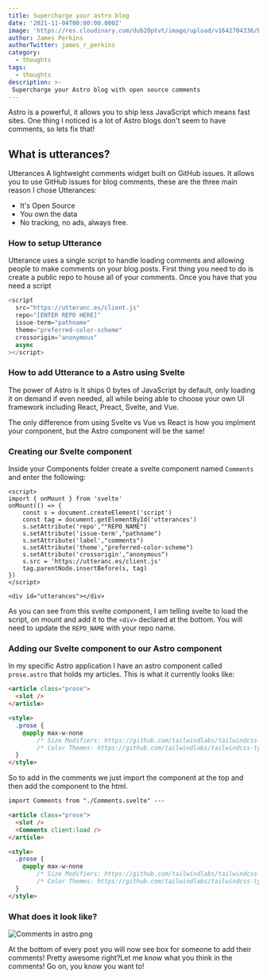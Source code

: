 ```yaml
---
title: Supercharge your astro blog
date: '2021-11-04T00:00:00.000Z'
image: 'https://res.cloudinary.com/dub20ptvt/image/upload/v1642704336/Blog%20Posts/g8yto96oibcz9lnth0wm.webp'
author: James Perkins
authorTwitter: james_r_perkins
category:
  - thoughts
tags:
  - thoughts
description: >-
 Supercharge your Astro blog with open source comments
---
```


Astro is a powerful, it allows you to ship less JavaScript which means fast sites. One thing I noticed is a lot of Astro blogs don't seem to have comments, so lets fix that!

## What is utterances?

Utterances A lightweight comments widget built on GitHub issues. It allows you to use GitHub issues for blog comments, these are the three main reason I chose Utterances:

- It's Open Source
- You own the data
- No tracking, no ads, always free.

### How to setup Utterance

Utterance uses a single script to handle loading comments and allowing people to make comments on your blog posts. First thing you need to do is create a public repo to house all of your comments. Once you have that you need a script

```javascript
<script
  src="https://utteranc.es/client.js"
  repo="[ENTER REPO HERE]"
  issue-term="pathname"
  theme="preferred-color-scheme"
  crossorigin="anonymous"
  async
></script>
```

### How to add Utterance to a Astro using Svelte

The power of Astro is It ships 0 bytes of JavaScript by default, only loading it on demand if even needed, all while being able to choose your own UI framework including React, Preact, Svelte, and Vue.

The only difference from using Svelte vs Vue vs React is how you implment your component, but the Astro component will be the same!

### Creating our Svelte component

Inside your Components folder create a svelte component named `Comments` and enter the following:

```
<script>
import { onMount } from 'svelte'
onMount(() => {
    const s = document.createElement('script')
    const tag = document.getElementById('utterances')
    s.setAttribute('repo',""REPO_NAME")
    s.setAttribute('issue-term',"pathname")
    s.setAttribute('label',"comments")
    s.setAttribute('theme',"preferred-color-scheme")
    s.setAttribute('crossorigin',"anonymous")
    s.src = 'https://utteranc.es/client.js'
    tag.parentNode.insertBefore(s, tag)
})
</script>

<div id="utterances"></div>
```

As you can see from this svelte component, I am telling svelte to load the script, on mount and add it to the `<div>` declared at the bottom. You will need to update the `REPO_NAME` with your repo name.

### Adding our Svelte component to our Astro component

In my specific Astro application I have an astro component called `prose.astro` that holds my articles. This is what it currently looks like:

```html
<article class="prose">
  <slot />
</article>

<style>
  .prose {
    @apply max-w-none
        /* Size Modifiers: https://github.com/tailwindlabs/tailwindcss-typography#size-modifiers */
        /* Color Themes: https://github.com/tailwindlabs/tailwindcss-typography#color-modifiers */;
  }
</style>
```

So to add in the comments we just import the component at the top and then add the component to the html.

```html
import Comments from "./Comments.svelte" ---

<article class="prose">
  <slot />
  <Comments client:load />
</article>

<style>
  .prose {
    @apply max-w-none
        /* Size Modifiers: https://github.com/tailwindlabs/tailwindcss-typography#size-modifiers */
        /* Color Themes: https://github.com/tailwindlabs/tailwindcss-typography#color-modifiers */;
  }
</style>
```

### What does it look like?

![Comments in astro.png](https://res.craft.do/user/full/c67cad1b-6dc6-4909-0f8e-19d468ba9fd4/doc/684c6dfe-1804-4551-aef1-12e8d272e71c/d6736c31-2cbb-4ed3-9941-57561c42cc28)

At the bottom of every post you will now see box for someone to add their comments! Pretty awesome right?Let me know what you think in the comments! Go on, you know you want to!
